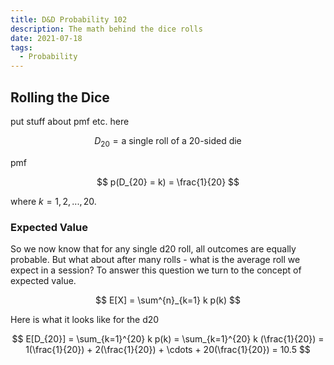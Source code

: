 ```yaml
---
title: D&D Probability 102
description: The math behind the dice rolls
date: 2021-07-18
tags:
  - Probability
---
```



## Rolling the Dice

put stuff about pmf etc. here

$$
D_{20} = \text{a single roll of a 20-sided die}
$$

pmf

$$
p(D_{20} = k) = \frac{1}{20} 
$$

where $k=1,2,...,20$.

### Expected Value

So we now know that for any single d20 roll, all outcomes are equally probable. But what about after many rolls - what is the average roll we expect in a session?
To answer this question we turn to the concept of expected value.

$$
E[X] = \sum^{n}_{k=1} k p(k)
$$

Here is what it looks like for the d20

$$
E[D_{20}] = \sum_{k=1}^{20} k p(k) = \sum_{k=1}^{20} k (\frac{1}{20}) = 1(\frac{1}{20}) + 2(\frac{1}{20}) + \cdots + 20(\frac{1}{20}) = 10.5
$$













